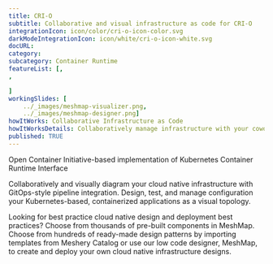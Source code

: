 ---title: CRI-O  subtitle: Collaborative and visual infrastructure as code for CRI-OintegrationIcon: icon/color/cri-o-icon-color.svgdarkModeIntegrationIcon: icon/white/cri-o-icon-white.svgdocURL: category: subcategory: Container RuntimefeatureList: [,,]workingSlides: [    ../_images/meshmap-visualizer.png,    ../_images/meshmap-designer.png]howItWorks: Collaborative Infrastructure as CodehowItWorksDetails: Collaboratively manage infrastructure with your coworkers synchronously sharing the same designs.published: TRUE---<p>    Open Container Initiative-based implementation of Kubernetes Container Runtime Interface</p><p>    Collaboratively and visually diagram your cloud native infrastructure with GitOps-style pipeline integration. Design, test, and manage configuration your Kubernetes-based, containerized applications as a visual topology.</p><p>    Looking for best practice cloud native design and deployment best practices? Choose from thousands of pre-built components in MeshMap. Choose from hundreds of ready-made design patterns by importing templates from Meshery Catalog or use our low code designer, MeshMap, to create and deploy your own cloud native infrastructure designs.</p>